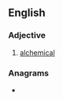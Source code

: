 ==English==

===Adjective===
{{en-adj|-}}

# [[alchemical]]

===Anagrams===
* {{anagrams|en|a=accehilm|Michalec|chemical}}